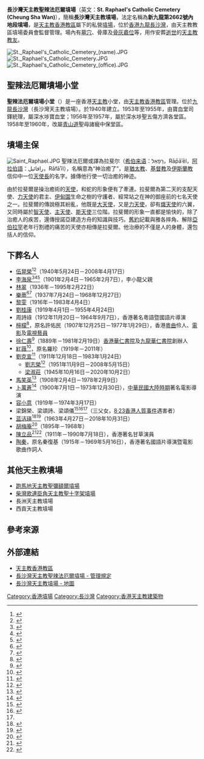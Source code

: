'''長沙灣天主教聖辣法厄爾墳場'''（英文：'''St. Raphael's Catholic Cemetery (Cheung Sha Wan)'''），簡稱'''長沙灣天主教墳場'''，法定名稱為'''新九龍第2662號內地段墳場'''，是[[天主教香港教區|天主教香港教區]]屬下的私營[[墳場|墳場]]，位於[[香港|香港]][[九龍|九龍]][[長沙灣|長沙灣]]，由天主教教區墳場委員會監督管理。場內有[[墓穴|墓穴]]、骨庫及[[骨灰|骨灰]][[龕位|龕位]]等，用作安葬[[逝世|逝世]]的[[天主教|天主教]][[天主教徒|教友]]。

[[File:St._Raphael's_Catholic_Cemetery_(name).JPG|thumb]]
[[File:St._Raphael's_Catholic_Cemetery.JPG|thumb]]
[[File:St._Raphael's_Catholic_Cemetery_(office).JPG|thumb]]

==聖辣法厄爾墳場小堂==
{{Infobox church
| name                =聖辣法厄爾墳場小堂
| fullname             = 天主教香港教區聖辣法厄爾墳場小堂
| image                = St. Raphael's Catholic Cemetery (chapel).JPG
| location              = [[香港|香港]][[九龍|九龍]][[長沙灣|長沙灣]] <br>（長沙灣天主教墳場）
| country              = {{HK}}
| denomination         = [[天主教|天主教]]
| website              =[http://www.catholic.org.hk/ 天主教香港教區]
| founded date         = 1940年：建立
| diocese              = [[天主教香港教區|天主教香港教區]]
}}
'''聖辣法厄爾墳場小堂'''（{{lang-en|St. Raphael’s Cemetery Chapel}}）是一座香港[[天主教|天主教]]小堂，由[[天主教香港教區|天主教香港教區]]管理。位於[[九龍|九龍]][[長沙灣|長沙灣]]（長沙灣天主教墳場）。於1940年建立。1953年至1955年，由寶血堂司鐸統理，屬深水埗寶血堂；1956年至1957年，屬於深水埗聖五傷方濟各堂區。1958年至1960年，改屬[[青山道|青山道]]聖母諸寵中保堂區。

==墳場主保==
[[File:Saint_Raphael.JPG|thumb]]
{{main|拉斐爾 (天使)}}
聖辣法厄爾或譯為拉斐尔（[[希伯来语|希伯来语]]：רָפָאֵל，Rāp̄āʾēl，[[阿拉伯語|阿拉伯語]]：رافائيل，Rāfāʾīl），名稱意為“神治癒了”，是[[猶太教|猶太教]]、[[基督教|基督教]]及[[伊斯蘭教|伊斯蘭教]]信仰中一位[[天使長|天使長]]的名字。據傳他行使一切治癒的神迹。

由於拉斐爾是操治癒術的[[天使|天使]]，和蛇的形象便有了牽連。拉斐爾為第二天的支配天使、[[力天使|力天使]]的君主、[[伊甸園|伊甸園]]生命之樹的守護者、經常站之在神的御座前的七名天使之一。拉斐爾的傳說極其紛亂，他既是[[大天使|大天使]]，又是[[力天使|力天使]]，卻有[[熾天使|熾天使]]的六翼，又同時屬於[[智天使|智天使]]、[[主天使|主天使]]、[[能天使|能天使]]三位階。拉斐爾的形象一直都是愉快的，除了治癒人的疾苦，還傳授諾亞建造方舟的知識與技巧。[[舊約|舊約]]記載與雅各摔角、解除[[亞伯拉罕|亞伯拉罕]]老年行割禮的痛苦的天使亦相傳是拉斐爾。他治療的不僅是人的身體，還包括人的信仰。

==下葬名人==
*[[伍晃榮|伍晃榮]]<ref>{{Cite news |url=http://paper.wenweipo.com/2008/05/13/SP0805130015.htm |title=伍晃榮設靈 市民紛弔唁 |date=2008-05-13 |work=[[文汇报_(香港)|文匯報]] |archiveurl=https://web.archive.org/web/20080615022733/http://paper.wenweipo.com/2008/05/13/SP0805130015.htm |archivedate=2008-06-15 |accessdate=2018-11-17}}</ref><ref>{{cite web |quote=圖中墓的主人為伍晃榮，他是香港著名的資深體育新聞主播 |url=https://www.facebook.com/hongkongcemetery/photos/a.247397519156959/332763547287022/ |title=墳場研究 Cemetery Study 在長沙灣天主教聖辣法厄爾墳場 |website=www.facebook.com |date=2018-10-05 |accessdate=2018-11-17 |archive-date=2019-02-22 |archive-url=https://web.archive.org/web/20190222194135/https://www.facebook.com/hongkongcemetery/photos/a.247397519156959/332763547287022/ |dead-url=no }}</ref>（1940年5月24日－2008年4月17日）
*[[李海泉|李海泉]]<ref name="the-sun1015">{{Cite news |url=http://the-sun.on.cc/cnt/news/20111015/00407_059.html |title=名人墳場塌牆毀15碑 |date=2011-10-15 |publisher=[[太陽報_(香港)|太陽報 (香港)]] |accessdate=2018-04-21 |archive-date=2017-04-03 |archive-url=https://web.archive.org/web/20170403225044/http://the-sun.on.cc/cnt/news/20111015/00407_059.html |dead-url=no }}</ref><ref>{{cite web |quote=鎮藩者，小龍也 |url=https://www.facebook.com/hongkongcemetery/photos/a.350436585519718/353507285212648/?type=3&theater/ |title=墳場研究 Cemetery Study 在長沙灣天主教聖辣法厄爾墳場 |website=www.facebook.com |date=2018-11-27 |accessdate=2018-12-12 |archive-date=2019-07-10 |archive-url=https://web.archive.org/web/20190710182728/https://www.facebook.com/hongkongcemetery/photos/a.350436585519718/353507285212648/?type=3&theater%2F |dead-url=no }}</ref><ref>{{cite web |title=考察遊歷札記 |quote=李小龍之父李海泉葬在長沙灣天主教聖辣法厄爾墳場 |url=https://www.facebook.com/heritagefootprints.hk/photos/a.1842021929431570/1880182465615516/?type=3&theater/ |publisher=維城觸蹟 |website=www.facebook.com |date=2018-07-21 |accessdate=2018-12-23 |archive-date=2019-07-10 |archive-url=https://web.archive.org/web/20190710182728/https://www.facebook.com/heritagefootprints.hk/photos/a.1842021929431570/1880182465615516/?type=3&theater%2F |dead-url=no }}</ref>（1901年2月4日－1965年2月7日），李小龍父親
*[[林翠|林翠]]（1936年－1995年2月22日）
*[[樂蒂|樂蒂]]<ref>{{cite web |quote=圖中墓的主人為有「古典美人」之稱的演員及第2位金馬獎影后樂蒂 |url=https://www.facebook.com/hongkongcemetery/posts/367468227149887 |title=墳場研究 Cemetery Study 在長沙灣天主教聖辣法厄爾墳場 |website=www.facebook.com |date=2018-12-27 |accessdate=2018-12-29 |archive-date=2019-07-10 |archive-url=https://web.archive.org/web/20190710182728/https://www.facebook.com/hongkongcemetery/posts/367468227149887 |dead-url=no }}</ref><ref>{{cite web |title=考察遊歷札記 樂蒂 |url=https://www.facebook.com/heritagefootprints.hk/photos/a.1585667541733678/1989423254691436/ |publisher=維城觸蹟 |website=www.facebook.com |date=2018-12-27 |accessdate=2018-12-29}}</ref>（1937年7月24日－1968年12月27日）
*[[黎雯|黎雯]]（1916年－1983年4月4日）
*[[劉桂康|劉桂康]]（1919年4月1日－1955年4月24日)
*周詩祿（1912年11月20日－1964年9月7日），香港著名粵語暨國語片導演
*[[檸檬_(演員)|檸檬]]<ref>{{cite web |url=https://www.facebook.com/photo/?fbid=10159504609368482&set=gm.2833942150251012 |title=香港墳場歷史討論區 火雲邪神-檸檬許佑民(1907-1977) |quote= |publisher=www.facebook.com |date=2021年10月10日 |access-date=2021年11月2日 |archive-date=2021年11月2日 |archive-url=https://web.archive.org/web/20211102082212/https://www.facebook.com/photo/?fbid=10159504609368482&set=gm.2833942150251012 |dead-url=no }}</ref>，原名許佑民（1907年12月25日－1977年1月29日），香港[[粵曲|粵曲]]伶人、[[電影|電影]]及[[電視|電視]][[藝員|藝員]]
*[[徐仁壽|徐仁壽]]<ref>{{cite web |quote=徐公仁壽，聖名伯多祿，原籍廣東五華，道良之子，庚娣、肖娟之夫，梅英、瑞蘭、應祥、振祥、家祥、聲祥、萬祥、世祥、謙祥、平英、信祥、傑英、建祥、友祥、達祥、廣祥、婉貞、總祥、增英、念祥、溢祥、義祥、參祥、通祥、念伍、陸祥、多喇之父。 |url=https://www.facebook.com/hongkongcemetery/photos/a.350436585519718/393345164562193/?type=3&theater |title=墳場研究 Cemetery Study 在長沙灣天主教聖辣法厄爾墳場 |website=www.facebook.com |date=2019-02-19 |accessdate=2019-02-20 |archive-date=2019-07-10 |archive-url=https://web.archive.org/web/20190710182729/https://www.facebook.com/hongkongcemetery/photos/a.350436585519718/393345164562193/?type=3&theater |dead-url=no }}</ref>（1889年－1981年2月19日）[[香港華仁書院|香港華仁書院]]及[[九龍華仁書院|九龍華仁書院]]創辦人
*[[紅薇|紅薇]]<ref>{{Cite web |url=https://www.facebook.com/hongkongcemetery/photos/pcb.383651815531528/383651798864863/?type=3&theater |quote=紅薇，攝於長沙灣天主教墳場。 |title=墳場研究 Cemetery Study 在長沙灣天主教聖辣法厄爾墳場 |website=www.facebook.com |date=2019-01-30 |accessdate=2019-01-31 |archive-date=2019-07-10 |archive-url=https://web.archive.org/web/20190710182729/https://www.facebook.com/hongkongcemetery/photos/pcb.383651815531528/383651798864863/?type=3&theater |dead-url=no }}</ref>，原名羅珍（1919年－2011年）
*[[劉克宣|劉克宣]]<ref>{{cite web |quote=圖中墓的主人為香港著名的資深演員及粤劇老倌劉克宣 |url=https://www.facebook.com/hongkongcemetery/photos/a.350432878853422/351893438707366/ |title=墳場研究 Cemetery Study 在長沙灣天主教聖辣法厄爾墳場 |website=www.facebook.com |date=2018-11-23 |accessdate=2018-12-12 |archive-date=2019-07-10 |archive-url=https://web.archive.org/web/20190710182729/https://www.facebook.com/hongkongcemetery/photos/a.350432878853422/351893438707366/ |dead-url=no }}</ref>（1911年12月18日－1983年1月24日）
**[[劉志榮|劉志榮]]<ref>{{cite web |title=考察遊歷札記 |quote=今天是被稱為麗的和亞視「不貳之臣」劉志榮逝世十周年的日子 |url=https://www.facebook.com/heritagefootprints.hk/photos/a.1842021929431570/1842816602685436/ |publisher=維城觸蹟 |website=www.facebook.com |date=2018-05-15 |accessdate=2018-12-23 |archive-date=2019-07-10 |archive-url=https://web.archive.org/web/20190710182729/https://www.facebook.com/heritagefootprints.hk/photos/a.1842021929431570/1842816602685436/ |dead-url=no }}</ref>（1951年11月9日－2008年5月15日）
**[[梁淑莊|梁淑莊]]（1945年10月16日－2020年10月2日）
*[[馬笑英|馬笑英]]<ref>{{cite web |quote=馬笑英的大殮儀式亦於同日下午2時舉行，並於下午3時出殯，由許瑩英及「十二金釵」其他7位成員黎灼灼、李倩顰、黃曼梨、李月清、徐意、甘露、鄭文霞扶靈。馬笑英的遺體出殯後移至長沙灣天主教墳場安葬。|url= https://m.facebook.com/story.php?story_fbid=613391862557521&id=245578639338847 |title=墳場研究 Cemetery Study 在長沙灣天主教聖辣法厄爾墳場 |website=www.facebook.com |date=2020-02-13 |accessdate=2020-02-13}}</ref>（1908年2月4日－1978年2月9日）
*[[卜萬蒼|卜萬蒼]]<ref>{{cite web |quote=撮合聶耳及田漢的卜萬蒼後於1948年移居香港。1973年卜公逝世後長眠於長沙灣天主教墳場。 |url=https://www.facebook.com/hongkongcemetery/photos/a.350432878853422/679617242601649/?type=3&theater |title=墳場研究 Cemetery Study 在長沙灣天主教聖辣法厄爾墳場 |website=www.facebook.com |date=2020-05-26 |accessdate=2020-05-26}}</ref>（1900年7月1日－1973年12月30日），[[中華民國大陸時期|中華民國大陸時期]]著名電影導演
*[[容小意|容小意]]（1919年－1974年3月17日）
*梁錦榮、梁頌詩、梁頌儀<ref>{{Cite web |url=https://www.hku.hk/press/c_news_detail_6233.html |title=深切哀悼梁錦榮、梁頌詩及梁頌儀 |accessdate=2018-04-21 |date=2010-09-09 |publisher=香港大學 新聞稿 |archive-date=2020-12-23 |archive-url=https://web.archive.org/web/20201223081756/https://www.hku.hk/press/c_news_detail_6233.html |dead-url=no }}</ref><ref>{{Cite web |url=http://paper.wenweipo.com/2010/09/18/HK1009180011.htm |title=梁錦榮父女設靈 遺孀堅強難忍淚 |date=2010-09-18 |publisher=文匯報 |access-date=2018-04-21 |archive-url=https://web.archive.org/web/20160320082149/http://paper.wenweipo.com/2010/09/18/HK1009180011.htm |archive-date=2016-03-20 |dead-url=yes }}</ref><ref name="the-sun1015"/>（三父女，[[8·23香港人質事件|8·23香港人質事件]]遇害者）
*[[蓝洁瑛|蓝洁瑛]]<ref>{{Cite web |url=https://www.facebook.com/hongkongcemetery/photos/a.350432878853422/362584777638232/ |quote=圖中墓的主人為香港著名女演員藍潔瑛 |title=墳場研究 Cemetery Study 在長沙灣天主教聖辣法厄爾墳場 |website=www.facebook.com |date=2018-12-15 |accessdate=2018-12-16 |archive-date=2019-07-10 |archive-url=https://web.archive.org/web/20190710182730/https://www.facebook.com/hongkongcemetery/photos/a.350432878853422/362584777638232/ |dead-url=no }}</ref><ref>{{Cite news |url=https://ol.mingpao.com/php/showbiz3.php?nodeid=1542253747154&subcate=latest&issue=20181115 |title=藍潔瑛躺純白棺木火化 骨灰放長沙灣天主教墳場 |date=2018-11-15 |work=明報 |accessdate=2018-12-10 |archive-date=2018-12-11 |archive-url=https://web.archive.org/web/20181211011629/https://ol.mingpao.com/php/showbiz3.php?nodeid=1542253747154&subcate=latest&issue=20181115 |dead-url=no }}</ref>（1963年4月27日－2018年10月31日）
*[[胡梅庵|胡梅庵]]<ref>{{cite web |quote=胡梅庵的骨灰龕，位於長沙灣天主教墳場。 |url=https://www.facebook.com/hongkongcemetery/photos/pcb.440849456478430/440849266478449/?type=3&theater |title=墳場研究 Cemetery Study 在長沙灣天主教聖辣法厄爾墳場 |website=www.facebook.com |date=2019-05-29 |accessdate=2019-05-29 |archive-date=2019-07-10 |archive-url=https://web.archive.org/web/20190710182730/https://www.facebook.com/hongkongcemetery/photos/pcb.440849456478430/440849266478449/?type=3&theater |dead-url=no }}</ref>（1895年－1968年）
*[[陳立品|陳立品]]<ref>{{Cite web |url=https://www.facebook.com/hongkongcemetery/posts/713165949246778?__tn__=K-R|quote=陳立品生前原本希望以土葬的形式長眠於長沙灣天主教墳場，但因為當時墳場內已經沒有土葬地，故其遺體於出殯後移至沙田富山火葬場火化，骨灰長眠於長沙灣天主教墳場內。 |title=墳場研究 Cemetery Study 在長沙灣天主教聖辣法厄爾墳場 |website=www.facebook.com |date=2020-07-18 |accessdate=2020-07-18}}</ref><ref>{{Cite web |url=https://www.facebook.com/hongkongcemetery/photos/pcb.383651815531528/383651608864882/?type=3&theater|quote=陳立品，攝於長沙灣天主教墳場。 |title=墳場研究 Cemetery Study 在長沙灣天主教聖辣法厄爾墳場 |website=www.facebook.com |date=2019-01-30 |accessdate=2020-06-15}}</ref>（1911年－1990年7月18日），香港著名甘草演員
*[[陶秦|陶秦]]，原名秦復基（1915年－1969年5月16日），香港著名國語片導演暨電影歌曲作詞人

==其他天主教墳場==
*[[跑馬地天主教聖彌額爾墳場|跑馬地天主教聖彌額爾墳場]]
*[[柴灣歌連臣角天主教聖十字架墳場|柴灣歌連臣角天主教聖十字架墳場]]
*長洲天主教墳場
*西貢天主教墳場

==參考來源==
{{reflist|2}}

==外部連結==
{{portal|香港|天主教|死亡}}
* [http://www.catholic.org.hk/ 天主教香港教區] {{Wayback|url=http://www.catholic.org.hk/ |date=20070202115622 }}
* [https://web.archive.org/web/20080611063805/http://www.catholic.org.hk/old/cemetchn.htm 長沙灣天主教聖辣法厄爾墳場 - 管理規定]
* [http://www.centamap.com/gc/centamaplocation.aspx?x=833351&y=822511&sx=833351.17&sy=822511.73&z=5&lg=b5 長沙灣天主教墳場 - 地圖] {{Wayback|url=http://www.centamap.com/gc/centamaplocation.aspx?x=833351&y=822511&sx=833351.17&sy=822511.73&z=5&lg=b5 |date=20190710182732 }}

{{香港天主教教堂}}

[[Category:香港墳場|Category:香港墳場]]
[[Category:長沙灣|Category:長沙灣]]
[[Category:香港天主教建築物|Category:香港天主教建築物]]